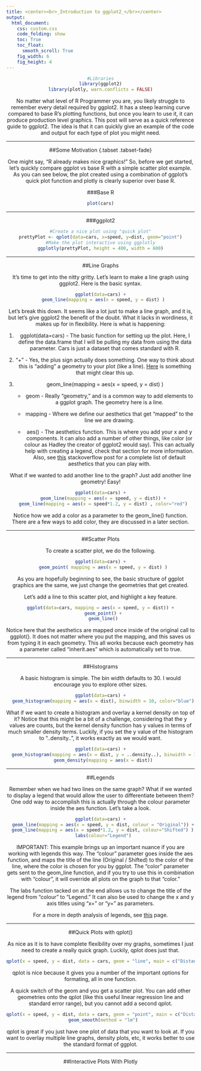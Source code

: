 ```yaml
---
title: <center><br>_Introduction to ggplot2_</br></center>
output: 
  html_document:
    css: custom.css
    code_folding: show
    toc: True
    toc_float:
      smooth_scroll: True
    fig_width: 6
    fig_height: 4
---
```


<center>

```r
#Libraries
library(ggplot2)
library(plotly, warn.conflicts = FALSE)
```

No matter what level of R Programmer you are, you likely struggle to remember every detail required by ggplot2. It has a steep learning curve compared to base R's plotting functions, but once you learn to use it, it can produce production level graphics. This post will serve as a quick reference guide to ggplot2. The idea is that it can quickly give an example of the code and output for each type of plot you might need.

---

##Some Motivation {.tabset .tabset-fade}

One might say, "R already makes nice graphics!" So, before we get started, let's quickly compare ggplot vs base R with a simple scatter plot example. As you can see below, the plot created using a combination of ggplot's quick plot function and plotly is clearly superior over base R.

###Base R
```r
plot(cars)
```

---

###ggplot2
```r
#Create a nice plot using "quick plot"
prettyPlot <- qplot(data=cars, x=speed, y=dist, geom="point")
#Make the plot interactive using ggplotly
ggplotly(prettyPlot, height = 400, width = 600)
```

---

##Line Graphs

It's time to get into the nitty gritty. Let's learn to make a line graph using ggplot2. Here is the basic syntax.

```r
ggplot(data=cars) +
  geom_line(mapping = aes(x = speed, y = dist) )
```

Let's break this down. It seems like a lot just to make a line graph, and it is, but let's give ggplot2 the benefit of the doubt. What it lacks in wordiness, it makes up for in flexibility. Here is what is happening:

<div align="left">

1) ggplot(data=cars) - The basic function for setting up the plot. Here, I define the data.frame that I will be pulling my data from using the data parameter. Cars is just a dataset that comes standard with R.

2) "+" - Yes, the plus sign actually does something. One way to think about this is "adding" a geometry to your plot (like a line). [Here](http://stackoverflow.com/questions/38166708/plus-sign-between-ggplot2-and-other-function-r) is something that might clear this up.

3) geom_line(mapping = aes(x = speed, y = dist) )
    * geom -  Really "geometry," and is a common way to add elements to a ggplot graph. The geometry here is a line.
    
    * mapping - Where we define our aesthetics that get "mapped" to the line we are drawing.
    
    * aes() - The aesthetics function. This is where you add your x and y components. It can also add a number of other things, like color (or colour as Hadley the creator of ggplot2 would say). This can actually help with creating a legend, check that section for more information. Also, see [this](http://stackoverflow.com/questions/11657380/is-there-a-table-or-catalog-of-aesthetics-for-ggplot2) stackoverflow post for a complete list of default aesthetics that you can play with.

</div>

What if we wanted to add another line to the graph? Just add another line geometry! Easy!

```r
ggplot(data=cars) +
  geom_line(mapping = aes(x = speed, y = dist)) +
  geom_line(mapping = aes(x = speed*1.2, y = dist) , color="red")
```

Notice how we add a color as a parameter to the geom_line() function. There are a few ways to add color, they are discussed in a later section. 

---

##Scatter Plots

To create a scatter plot, we do the following.

```r
ggplot(data=cars) +
  geom_point( mapping = aes(x = speed, y = dist) )
```

As you are hopefully beginning to see, the basic structure of ggplot graphics are the same, we just change the geometries that get created. 

Let's add a line to this scatter plot, and highlight a key feature. 

```r
ggplot(data=cars, mapping = aes(x = speed, y = dist)) +
  geom_point() +
  geom_line()
```

Notice here that the aesthetics are mapped once inside of the original call to ggplot(). It does not matter where you put the mapping, and this saves us from typing it in each geometry. This all works because each geometry has a parameter called "inherit.aes" which is automatically set to true. 

---

##Histograms

A basic histogram is simple. The bin width defaults to 30. I would encourage you to explore other sizes.

```r
ggplot(data=cars) +
  geom_histogram(mapping = aes(x = dist), binwidth = 10, color="blue")
```

What if we want to create a histogram and overlay a kernel density on top of it? Notice that this might be a bit of a challenge, considering that the y values are counts, but the kernel density function has y values in terms of much smaller density terms. Luckily, if you set the y value of the histogram to "..density..", it works exactly as we would want.

```r
ggplot(data=cars) +
  geom_histogram(mapping = aes(x = dist, y = ..density..), binwidth = 10, color="blue") +
  geom_density(mapping = aes(x = dist))
```

---

##Legends

Remember when we had two lines on the same graph? What if we wanted to display a legend that would allow the user to differentiate between them? One odd way to accomplish this is actually through the colour parameter inside the aes function. Let's take a look.

```r
ggplot(data=cars) +
  geom_line(mapping = aes(x = speed, y = dist, colour = "Original")) +
  geom_line(mapping = aes(x = speed*1.2, y = dist, colour="Shifted") ) +
  labs(colour="Legend")
```

IMPORTANT: This example brings up an important nuance if you are working with legends this way. The "colour" parameter goes inside the aes function, and maps the title of the line (Original / Shifted) to the color of the line, where the color is chosen for you by ggplot. The "color" parameter gets sent to the geom_line function, and if you try to use this in combination with "colour", it will override all plots on the graph to that "color."

The labs function tacked on at the end allows us to change the title of the legend from "colour" to "Legend." It can also be used to change the x and y axis titles using "x=" or "y=" as parameters.

For a more in depth analysis of legends, see [this](http://www.cookbook-r.com/Graphs/Legends_(ggplot2)/) page.

---

##Quick Plots with qplot()

As nice as it is to have complete flexibility over my graphs, sometimes I just need to create a really quick graph. Luckily, qplot does just that.

```r
qplot(x = speed, y = dist, data = cars, geom = "line", main = c("Distance VS Speed"), xlab = "sp", ylab = "di")
```

qplot is nice because it gives you a number of the important options for formating, all in one function.

A quick switch of the geom and you get a scatter plot. You can add other geometries onto the qplot (like this useful linear regression line and standard error range), but you cannot add a second qplot. 

```r
qplot(x = speed, y = dist, data = cars, geom = "point", main = c("Distance VS Speed"), xlab = "sp", ylab = "di") +
  geom_smooth(method = "lm")
```

qplot is great if you just have one plot of data that you want to look at. If you want to overlay multiple line graphs, density plots, etc, it works better to use the standard format of ggplot.

---

##Interactive Plots With Plotly

